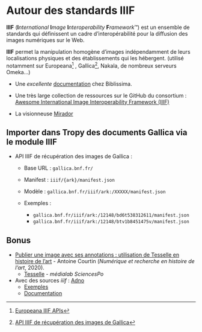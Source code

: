 # Autour des standards **IIIF**

::: {.callout-note appearance="minimal"}
**IIIF** (**I***nternational* **I***mage* **I***nteroperability* **F***ramework*™) est un ensemble de standards qui définissent un cadre d’interopérabilité pour la diffusion des images numériques sur le Web.
:::

**IIIF** permet la manipulation homogène d'images indépendamment de leurs localisations physiques et des établissements qui les hébergent. (utilisé notamment sur Europeana[^iiif-1] , Gallica[^iiif-2], Nakala, de nombreux serveurs Omeka…)

[^iiif-1]: [Europeana IIIF APIs](https://pro.europeana.eu/page/iiif)

[^iiif-2]: [API IIIF de récupération des images de Gallica](https://api.bnf.fr/fr/api-iiif-de-recuperation-des-images-de-gallica)

-   Une *excellente* [documentation](https://iiif.biblissima.fr) chez Biblissima.

-   Une très large collection de ressources sur le GitHub du consortium : [Awesome International Image Interoperability Framework (IIIF)](https://github.com/IIIF/awesome-iiif)

-   La visionneuse [Mirador](https://projectmirador.org)

## Importer dans Tropy des documents Gallica via le module IIIF

-   API IIIF de récupération des images de Gallica :

    -   Base URL : `gallica.bnf.fr/`

    -   Manifest : `iiif/{ark}/manifest.json`

    -   Modèle : `gallica.bnf.fr/iiif/ark:/XXXXX/manifest.json`

    -   Exemples :

        -   `gallica.bnf.fr/iiif/ark:/12148/bd6t538312611/manifest.json`
        -   `gallica.bnf.fr/iiif/ark:/12148/btv1b8451475v/manifest.json`

## Bonus

-   [Publier une image avec ses annotations : utilisation de Tesselle en histoire de l’art](https://numrha.hypotheses.org/1019) - Antoine Courtin (*Numérique et recherche en histoire de l'art*, 2020).
    -   [Tesselle](https://medialab.github.io/tesselle/#/) - *médialab SciencesPo*
-   Avec des sources *iiif* : [Adno](https://adno.app/fr/)
    -   [Exemples](https://adno.app/fr/example/)
    -   [Documentation](https://adno.app/fr/docs/prologue/quick-start/)
